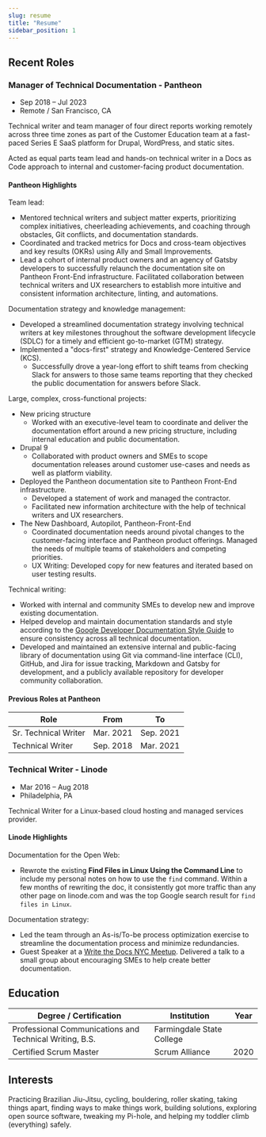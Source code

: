 ```yaml
---
slug: resume
title: "Resume"
sidebar_position: 1
---
```


## Recent Roles

### Manager of Technical Documentation - Pantheon

- Sep 2018 – Jul 2023
- Remote / San Francisco, CA

Technical writer and team manager of four direct reports working remotely across three time zones as part of the Customer Education team at a fast-paced Series E SaaS platform for Drupal, WordPress, and static sites.

Acted as equal parts team lead and hands-on technical writer in a Docs as Code approach to internal and customer-facing product documentation.

#### Pantheon Highlights

Team lead:

- Mentored technical writers and subject matter experts, prioritizing complex initiatives, cheerleading achievements, and coaching through obstacles, Git conflicts, and documentation standards.
- Coordinated and tracked metrics for Docs and cross-team objectives and key results (OKRs) using Ally and Small Improvements.
- Lead a cohort of internal product owners and an agency of Gatsby developers to successfully relaunch the documentation site on Pantheon Front-End infrastructure.
Facilitated collaboration between technical writers and UX researchers to establish more intuitive and consistent information architecture, linting, and automations.

Documentation strategy and knowledge management:

- Developed a streamlined documentation strategy involving technical writers at key milestones throughout the software development lifecycle (SDLC) for a timely and efficient go-to-market (GTM) strategy.
- Implemented a "docs-first" strategy and Knowledge-Centered Service (KCS).
  - Successfully drove a year-long effort to shift teams from checking Slack for answers to those same teams reporting that they checked the public documentation for answers before Slack.

Large, complex, cross-functional projects:

- New pricing structure
  - Worked with an executive-level team to coordinate and deliver the documentation effort around a new pricing structure, including internal education and public documentation.
- Drupal 9
  - Collaborated with product owners and SMEs to scope documentation releases around customer use-cases and needs as well as platform viability.
- Deployed the Pantheon documentation site to Pantheon Front-End infrastructure.
  - Developed a statement of work and managed the contractor.
  - Facilitated new information architecture with the help of technical writers and UX researchers.
- The New Dashboard, Autopilot, Pantheon-Front-End
  - Coordinated documentation needs around pivotal changes to the customer-facing interface and Pantheon product offerings. Managed the needs of multiple teams of stakeholders and competing priorities.
  - UX Writing: Developed copy for new features and iterated based on user testing results.

Technical writing:

- Worked with internal and community SMEs to develop new and improve existing documentation.
- Helped develop and maintain documentation standards and style according to the [Google Developer Documentation Style Guide](https://developers.google.com/style/) to ensure consistency across all technical documentation.
- Developed and maintained an extensive internal and public-facing library of documentation using Git via command-line interface (CLI), GitHub, and Jira for issue tracking, Markdown and Gatsby for development, and a publicly available repository for developer community collaboration.

#### Previous Roles at Pantheon

| Role                 | From      | To        |
|----------------------|-----------|-----------|
| Sr. Technical Writer | Mar. 2021 | Sep. 2021 |
| Technical Writer     | Sep. 2018 | Mar. 2021 |

### Technical Writer - Linode

- Mar 2016 – Aug 2018
- Philadelphia, PA

Technical Writer for a Linux-based cloud hosting and managed services provider.

#### Linode Highlights

Documentation for the Open Web:

- Rewrote the existing **Find Files in Linux Using the Command Line** to include my personal notes on how to use the `find` command. Within a few months of rewriting the doc, it consistently got more traffic than any other page on linode.com and was the top Google search result for `find files in Linux`.

Documentation strategy:

- Led the team through an As-is/To-be process optimization exercise to streamline the documentation process and minimize redundancies.
- Guest Speaker at a [Write the Docs NYC Meetup](https://www.meetup.com/WriteTheDocsNYC/). Delivered a talk to a small group about encouraging SMEs to help create better documentation.

## Education

| Degree / Certification                                  | Institution               | Year |
|---------------------------------------------------------|---------------------------|------|
| Professional Communications and Technical Writing, B.S. | Farmingdale State College |      |
| Certified Scrum Master                                  | Scrum Alliance            | 2020 |

## Interests

Practicing Brazilian Jiu-Jitsu, cycling, bouldering, roller skating, taking things apart, finding ways to make things work, building solutions, exploring open source software, tweaking my Pi-hole, and helping my toddler climb (everything) safely.
